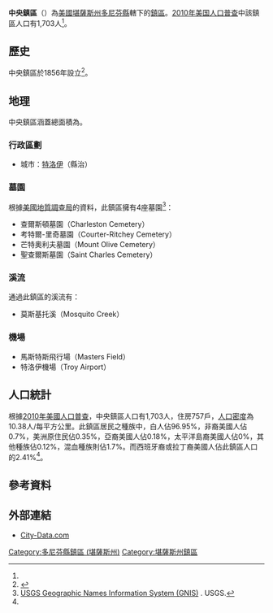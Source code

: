 {{noteTA
|G1=USState
}}
{{Infobox settlement
|official_name = 中央鎮區
|native_name = Center Township
|settlement_type = 鎮區
|image_map = Map highlighting Center Township, Doniphan County, Kansas.svg
|map_caption = 中央鎮區在多尼芬縣的位置
|coordinates_display = inline,title
|coordinates_region = US-KS
|subdivision_type = [[世界政區索引|國家]]
|subdivision_name = [[美国|美国]]
|subdivision_type1 = [[美國行政區劃|州]]
|subdivision_name1 = [[堪薩斯州|堪薩斯州]]
|subdivision_type2 = [[堪薩斯州行政區劃|縣]]
|subdivision_name2 = [[多尼芬縣_(堪薩斯州)|多尼芬縣]]
|area_total_km2 = 164.09
|area_land_km2 = 161.98
|area_water_km2 = 2.11
|area_total_sq_mi =
|area_land_sq_mi =
|area_water_sq_mi =
|area_water_percent = 1.29
|population_as_of = [[2010年美国人口普查|2010]]
|population_footnotes = <ref name="Census 2010">{{cite web| url=http://factfinder2.census.gov| title=Race, Hispanic or Latino, Age, and Housing Occupancy: 2010 Census Redistricting Data, Center township, Doniphan County, Kansas| publisher=U.S. Census Bureau, American FactFinder 2| accessdate=2016-06-02| archive-date=2013-09-11| archive-url=https://web.archive.org/web/20130911234518/http://factfinder2.census.gov/| dead-url=no}}</ref>
|population_total = 1703
|population_density_km2 = auto
|elevation_footnotes = 
|elevation_m = 350
|elevation_ft = 1148
|latd = 39
|latm = 47
|lats = 45
|latNS = N
|longd = 95
|longm = 05
|longs = 01
|longEW = W
|postal_code_type =
|postal_code = 
|blank_name = [[聯邦資料處理標準|FIPS代碼]]
|blank_info = 20-11700
|blank1_name = [[地名信息系统|GNIS編號]] 
|blank1_info = [http://geonames.usgs.gov/pls/gnispublic/f?p=gnispq:3:::NO::P3_FID:0472813 0472813]
|website = 
|footnotes = 
}}

'''中央鎮區'''（{{lang-en|'''Center Township'''}}）為[[美國|美國]][[堪薩斯州|堪薩斯州]][[多尼芬縣_(堪薩斯州)|多尼芬縣]]轄下的[[行政鎮區|鎮區]]。[[2010年美国人口普查|2010年美国人口普查]]中該鎮區人口有1,703人<ref name="Census 2010"/>。

==歷史==
中央鎮區於1856年設立<ref>{{cite book | url=http://books.google.com/books?id=3BI1AQAAMAAJ&pg=PA65#v=onepage&q&f=false | title=Gray's Doniphan County History: A Record of the Happenings of Half a Hundred Years | publisher=Roycroft Press | author=Gray, Patrick Leopoldo | year=1905 | pages=65}}</ref>。

==地理==
中央鎮區涵蓋總面積為{{convert|164.09|km2|sqmi}}。

===行政區劃===
*城市：[[特洛伊_(堪薩斯州)|特洛伊]]（縣治）

===墓園===
根據[[美國地質調查局|美國地質調查局]]的資料，此鎮區擁有4座墓園<ref>[http://geonames.usgs.gov/domestic/index.html USGS Geographic Names Information System (GNIS)] {{Wayback|url=http://geonames.usgs.gov/domestic/index.html |date=20190428150204 }}. USGS.</ref>：
*查爾斯頓墓園（Charleston Cemetery）
*考特爾-里奇墓園（Courter-Ritchey Cemetery）
*芒特奧利夫墓園（Mount Olive Cemetery）
*聖查爾斯墓園（Saint Charles Cemetery）

===溪流===
通過此鎮區的溪流有：
*莫斯基托溪（Mosquito Creek）

===機場===
*馬斯特斯飛行場（Masters Field）
*特洛伊機場（Troy Airport）

==人口統計==
根據[[2010年美國人口普查|2010年美國人口普查]]，中央鎮區人口有1,703人，住房757戶，[[人口密度|人口密度]]為10.38人/每平方公里。此鎮區居民之種族中，白人佔96.95%，非裔美國人佔0.7%，美洲原住民佔0.35%，亞裔美國人佔0.18%，太平洋島裔美國人佔0%，其他種族佔0.12%，混血種族則佔1.7%。而西班牙裔或拉丁裔美國人佔此鎮區人口的2.41%<ref name="Census 2010"/>。

==參考資料==
{{reflist}}

==外部連結==
*[http://www.city-data.com/township/Center-Doniphan-KS.html City-Data.com] {{Wayback|url=http://www.city-data.com/township/Center-Doniphan-KS.html |date=20160303171638 }}

{{多尼芬縣 (堪薩斯州)}}

{{DEFAULTSORT:Center}}
[[Category:多尼芬縣鎮區_(堪薩斯州)|Category:多尼芬縣鎮區 (堪薩斯州)]]
[[Category:堪薩斯州鎮區|Category:堪薩斯州鎮區]]